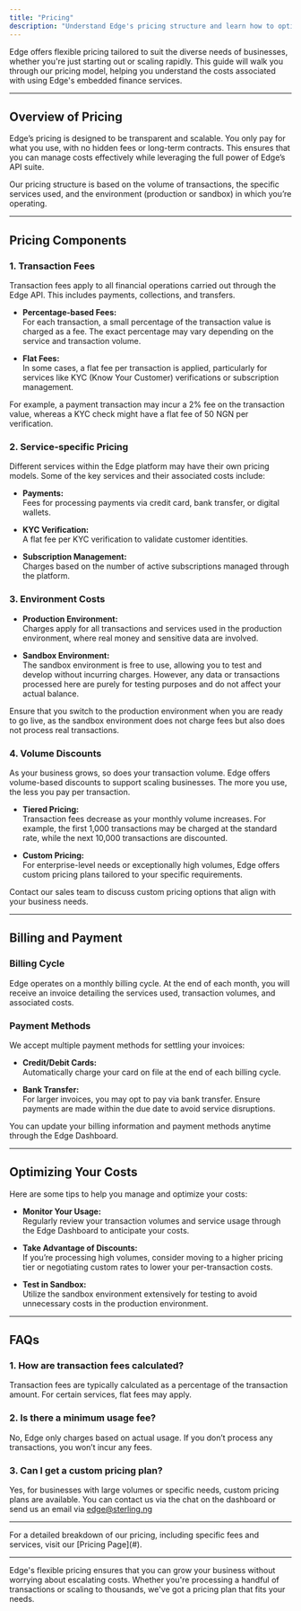 ```yaml
---
title: "Pricing"
description: "Understand Edge's pricing structure and learn how to optimize your usage based on your business needs."
---
```

Edge offers flexible pricing tailored to suit the diverse needs of businesses, whether you're just starting out or scaling rapidly. This guide will walk you through our pricing model, helping you understand the costs associated with using Edge's embedded finance services.

---

## Overview of Pricing

Edge’s pricing is designed to be transparent and scalable. You only pay for what you use, with no hidden fees or long-term contracts. This ensures that you can manage costs effectively while leveraging the full power of Edge’s API suite.

<Info>
Our pricing structure is based on the volume of transactions, the specific services used, and the environment (production or sandbox) in which you’re operating.
</Info>

---

## Pricing Components

### 1. **Transaction Fees**

Transaction fees apply to all financial operations carried out through the Edge API. This includes payments, collections, and transfers.

- **Percentage-based Fees:**  
  For each transaction, a small percentage of the transaction value is charged as a fee. The exact percentage may vary depending on the service and transaction volume.
  
- **Flat Fees:**  
  In some cases, a flat fee per transaction is applied, particularly for services like KYC (Know Your Customer) verifications or subscription management.

<Example>
For example, a payment transaction may incur a 2% fee on the transaction value, whereas a KYC check might have a flat fee of 50 NGN per verification.
</Example>

### 2. **Service-specific Pricing**

Different services within the Edge platform may have their own pricing models. Some of the key services and their associated costs include:

- **Payments:**  
  Fees for processing payments via credit card, bank transfer, or digital wallets.

- **KYC Verification:**  
  A flat fee per KYC verification to validate customer identities.

- **Subscription Management:**  
  Charges based on the number of active subscriptions managed through the platform.

### 3. **Environment Costs**

- **Production Environment:**  
  Charges apply for all transactions and services used in the production environment, where real money and sensitive data are involved.

- **Sandbox Environment:**  
  The sandbox environment is free to use, allowing you to test and develop without incurring charges. However, any data or transactions processed here are purely for testing purposes and do not affect your actual balance.

<Warning>
Ensure that you switch to the production environment when you are ready to go live, as the sandbox environment does not charge fees but also does not process real transactions.
</Warning>

### 4. **Volume Discounts**

As your business grows, so does your transaction volume. Edge offers volume-based discounts to support scaling businesses. The more you use, the less you pay per transaction.

- **Tiered Pricing:**  
  Transaction fees decrease as your monthly volume increases. For example, the first 1,000 transactions may be charged at the standard rate, while the next 10,000 transactions are discounted.

- **Custom Pricing:**  
  For enterprise-level needs or exceptionally high volumes, Edge offers custom pricing plans tailored to your specific requirements.

<Info>
Contact our sales team to discuss custom pricing options that align with your business needs.
</Info>

---

## Billing and Payment

### **Billing Cycle**

Edge operates on a monthly billing cycle. At the end of each month, you will receive an invoice detailing the services used, transaction volumes, and associated costs.

### **Payment Methods**

We accept multiple payment methods for settling your invoices:

- **Credit/Debit Cards:**  
  Automatically charge your card on file at the end of each billing cycle.

- **Bank Transfer:**  
  For larger invoices, you may opt to pay via bank transfer. Ensure payments are made within the due date to avoid service disruptions.

<Check>
You can update your billing information and payment methods anytime through the Edge Dashboard.
</Check>

---

## Optimizing Your Costs

Here are some tips to help you manage and optimize your costs:

- **Monitor Your Usage:**  
  Regularly review your transaction volumes and service usage through the Edge Dashboard to anticipate your costs.

- **Take Advantage of Discounts:**  
  If you’re processing high volumes, consider moving to a higher pricing tier or negotiating custom rates to lower your per-transaction costs.

- **Test in Sandbox:**  
  Utilize the sandbox environment extensively for testing to avoid unnecessary costs in the production environment.

---

## FAQs

### **1. How are transaction fees calculated?**
Transaction fees are typically calculated as a percentage of the transaction amount. For certain services, flat fees may apply.

### **2. Is there a minimum usage fee?**
No, Edge only charges based on actual usage. If you don’t process any transactions, you won’t incur any fees.

### **3. Can I get a custom pricing plan?**
Yes, for businesses with large volumes or specific needs, custom pricing plans are available. You can contact us via the chat on the dashboard or send us an email via edge@sterling.ng

---

<Info>
For a detailed breakdown of our pricing, including specific fees and services, visit our [Pricing Page](#).
</Info>

---

Edge's flexible pricing ensures that you can grow your business without worrying about escalating costs. Whether you're processing a handful of transactions or scaling to thousands, we've got a pricing plan that fits your needs.
